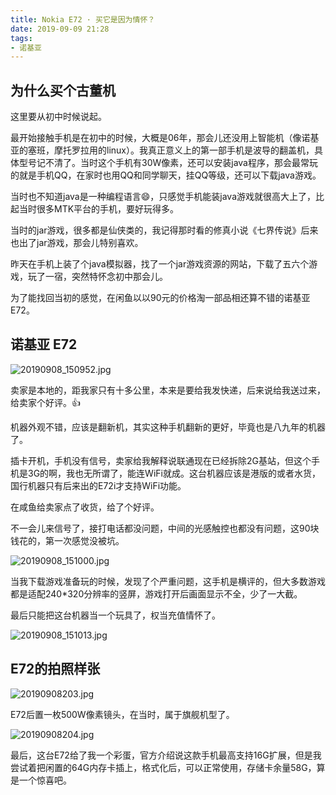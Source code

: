 ```yaml
---
title: Nokia E72 · 买它是因为情怀？
date: 2019-09-09 21:28
tags:
- 诺基亚
---
```


## 为什么买个古董机

这里要从初中时候说起。

最开始接触手机是在初中的时候，大概是06年，那会儿还没用上智能机（像诺基亚的塞班，摩托罗拉用的linux）。我真正意义上的第一部手机是波导的翻盖机，具体型号记不清了。当时这个手机有30W像素，还可以安装java程序，那会最常玩的就是手机QQ，在家时也用QQ和同学聊天，挂QQ等级，还可以下载java游戏。

当时也不知道java是一种编程语言😄，只感觉手机能装java游戏就很高大上了，比起当时很多MTK平台的手机，要好玩得多。

当时的jar游戏，很多都是仙侠类的，我记得那时看的修真小说《七界传说》后来也出了jar游戏，那会儿特别喜欢。

昨天在手机上装了个java模拟器，找了一个jar游戏资源的网站，下载了五六个游戏，玩了一宿，突然特怀念初中那会儿。

为了能找回当初的感觉，在闲鱼以以90元的价格淘一部品相还算不错的诺基亚E72。

## 诺基亚 E72

![20190908_150952.jpg][1]

卖家是本地的，距我家只有十多公里，本来是要给我发快递，后来说给我送过来，给卖家个好评。👍

机器外观不错，应该是翻新机，其实这种手机翻新的更好，毕竟也是八九年的机器了。

插卡开机，手机没有信号，卖家给我解释说联通现在已经拆除2G基站，但这个手机是3G的啊，我也无所谓了，能连WiFi就成。这台机器应该是港版的或者水货，国行机器只有后来出的E72i才支持WiFi功能。

在咸鱼给卖家点了收货，给了个好评。

不一会儿来信号了，接打电话都没问题，中间的光感触控也都没有问题，这90块钱花的，第一次感觉没被坑。

![20190908_151000.jpg][2]

当我下载游戏准备玩的时候，发现了个严重问题，这手机是横评的，但大多数游戏都是适配240*320分辨率的竖屏，游戏打开后画面显示不全，少了一大截。

最后只能把这台机器当一个玩具了，权当充值情怀了。

![20190908_151013.jpg][3]

## E72的拍照样张

![20190908203.jpg][4]

E72后置一枚500W像素镜头，在当时，属于旗舰机型了。

![20190908204.jpg][5]

最后，这台E72给了我一个彩蛋，官方介绍说这款手机最高支持16G扩展，但是我尝试着把闲置的64G内存卡插上，格式化后，可以正常使用，存储卡余量58G，算是一个惊喜吧。



[1]: https://images.shiguangping.com/typecho/uploads/2019/09/2002791520.jpg

[2]: https://images.shiguangping.com/typecho/uploads/2019/09/2857657779.jpg
[3]: https://images.shiguangping.com/typecho/uploads/2019/09/1208446055.jpg
[4]: https://images.shiguangping.com/typecho/uploads/2019/09/555237742.jpg
[5]: https://images.shiguangping.com/typecho/uploads/2019/09/807554284.jpg